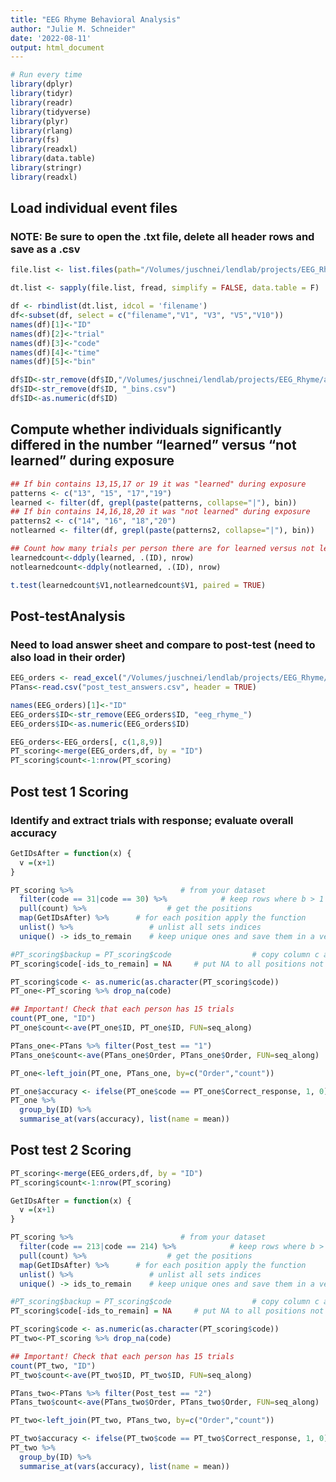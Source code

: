 ```yaml
---
title: "EEG Rhyme Behavioral Analysis"
author: "Julie M. Schneider"
date: '2022-08-11'
output: html_document
---
```

```r
# Run every time
library(dplyr)
library(tidyr)
library(readr)
library(tidyverse)
library(plyr)
library(rlang)
library(fs)
library(readxl)
library(data.table)
library(stringr)
library(readxl)
```
## Load individual event files
### NOTE: Be sure to open the .txt file, delete all header rows and save as a .csv
```r
file.list <- list.files(path="/Volumes/juschnei/lendlab/projects/EEG_Rhyme/analysis/txtdir",pattern="*_bins.csv", full.names = TRUE)

dt.list <- sapply(file.list, fread, simplify = FALSE, data.table = F)

df <- rbindlist(dt.list, idcol = 'filename')
df<-subset(df, select = c("filename","V1", "V3", "V5","V10"))
names(df)[1]<-"ID"
names(df)[2]<-"trial"
names(df)[3]<-"code"
names(df)[4]<-"time"
names(df)[5]<-"bin"

df$ID<-str_remove(df$ID,"/Volumes/juschnei/lendlab/projects/EEG_Rhyme/analysis/txtdir/eeg_rhyme_")
df$ID<-str_remove(df$ID, "_bins.csv")
df$ID<-as.numeric(df$ID)
```

## Compute whether individuals significantly differed in the number "learned" versus "not learned" during exposure
```r
## If bin contains 13,15,17 or 19 it was "learned" during exposure
patterns <- c("13", "15", "17","19")
learned <- filter(df, grepl(paste(patterns, collapse="|"), bin))
## If bin contains 14,16,18,20 it was "not learned" during exposure
patterns2 <- c("14", "16", "18","20")
notlearned <- filter(df, grepl(paste(patterns2, collapse="|"), bin))

## Count how many trials per person there are for learned versus not learned
learnedcount<-ddply(learned, .(ID), nrow)
notlearnedcount<-ddply(notlearned, .(ID), nrow)

t.test(learnedcount$V1,notlearnedcount$V1, paired = TRUE)
```

## Post-testAnalysis
### Need to load answer sheet and compare to post-test (need to also load in their order)
```r
EEG_orders <- read_excel("/Volumes/juschnei/lendlab/projects/EEG_Rhyme/participant_database.xlsx", sheet = "EEG")
PTans<-read.csv("post_test_answers.csv", header = TRUE)

names(EEG_orders)[1]<-"ID"
EEG_orders$ID<-str_remove(EEG_orders$ID, "eeg_rhyme_")
EEG_orders$ID<-as.numeric(EEG_orders$ID)

EEG_orders<-EEG_orders[, c(1,8,9)]
PT_scoring<-merge(EEG_orders,df, by = "ID")
PT_scoring$count<-1:nrow(PT_scoring)
```

## Post test 1 Scoring
### Identify and extract trials with response; evaluate overall accuracy
```r
GetIDsAfter = function(x) {
  v =(x+1)
}

PT_scoring %>%                        # from your dataset
  filter(code == 31|code == 30) %>%            # keep rows where b > 1
  pull(count) %>%                  # get the positions
  map(GetIDsAfter) %>%      # for each position apply the function
  unlist() %>%                 # unlist all sets indices
  unique() -> ids_to_remain    # keep unique ones and save them in a vector

#PT_scoring$backup = PT_scoring$code                  # copy column c as d
PT_scoring$code[-ids_to_remain] = NA     # put NA to all positions not in our vector

PT_scoring$code <- as.numeric(as.character(PT_scoring$code))
PT_one<-PT_scoring %>% drop_na(code)

## Important! Check that each person has 15 trials
count(PT_one, "ID")
PT_one$count<-ave(PT_one$ID, PT_one$ID, FUN=seq_along)

PTans_one<-PTans %>% filter(Post_test == "1")
PTans_one$count<-ave(PTans_one$Order, PTans_one$Order, FUN=seq_along)

PT_one<-left_join(PT_one, PTans_one, by=c("Order","count"))

PT_one$accuracy <- ifelse(PT_one$code == PT_one$Correct_response, 1, 0)
PT_one %>%
  group_by(ID) %>%
  summarise_at(vars(accuracy), list(name = mean))
```
## Post test 2 Scoring
```r
PT_scoring<-merge(EEG_orders,df, by = "ID")
PT_scoring$count<-1:nrow(PT_scoring)

GetIDsAfter = function(x) {
  v =(x+1)
}

PT_scoring %>%                        # from your dataset
  filter(code == 213|code == 214) %>%            # keep rows where b > 1
  pull(count) %>%                  # get the positions
  map(GetIDsAfter) %>%      # for each position apply the function
  unlist() %>%                 # unlist all sets indices
  unique() -> ids_to_remain    # keep unique ones and save them in a vector

#PT_scoring$backup = PT_scoring$code                  # copy column c as d
PT_scoring$code[-ids_to_remain] = NA     # put NA to all positions not in our vector

PT_scoring$code <- as.numeric(as.character(PT_scoring$code))
PT_two<-PT_scoring %>% drop_na(code)

## Important! Check that each person has 15 trials
count(PT_two, "ID")
PT_two$count<-ave(PT_two$ID, PT_two$ID, FUN=seq_along)

PTans_two<-PTans %>% filter(Post_test == "2")
PTans_two$count<-ave(PTans_two$Order, PTans_two$Order, FUN=seq_along)

PT_two<-left_join(PT_two, PTans_two, by=c("Order","count"))

PT_two$accuracy <- ifelse(PT_two$code == PT_two$Correct_response, 1, 0)
PT_two %>%
  group_by(ID) %>%
  summarise_at(vars(accuracy), list(name = mean))
```

